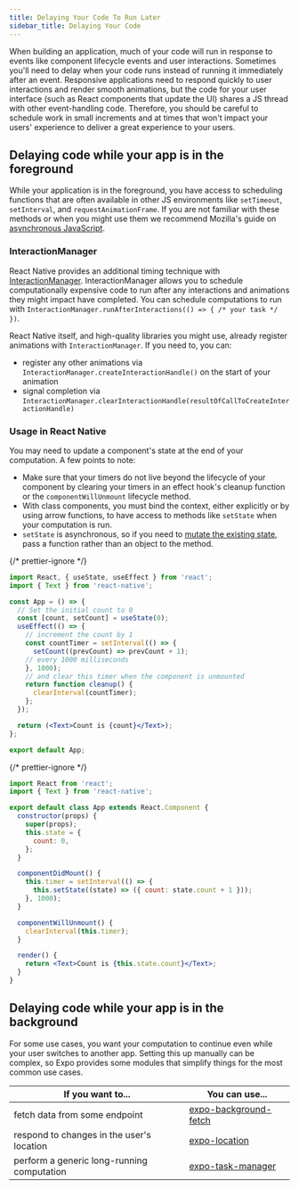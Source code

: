 ```yaml
---
title: Delaying Your Code To Run Later
sidebar_title: Delaying Your Code
---
```




When building an application, much of your code will run in response to events like component lifecycle events and user interactions. Sometimes you'll need to delay when your code runs instead of running it immediately after an event. Responsive applications need to respond quickly to user interactions and render smooth animations, but the code for your user interface (such as React components that update the UI) shares a JS thread with other event-handling code. Therefore, you should be careful to schedule work in small increments and at times that won't impact your users' experience to deliver a great experience to your users.


## Delaying code while your app is in the foreground
 While your application is in the foreground, you have access to scheduling functions that are often available in other JS environments like `setTimeout`, `setInterval`, and `requestAnimationFrame`. If you are not familiar with these methods or when you might use them we recommend Mozilla's guide on [asynchronous JavaScript](https://developer.mozilla.org/en-US/docs/Learn/JavaScript/Asynchronous/Timeouts_and_intervals).

### InteractionManager

React Native provides an additional timing technique with [InteractionManager](https://reactnative.dev/docs/interactionmanager). InteractionManager allows you to schedule computationally expensive code to run after any interactions and animations they might impact have completed. You can schedule computations to run with `InteractionManager.runAfterInteractions(() => { /* your task */ })`.

React Native itself, and high-quality libraries you might use, already register animations with `InteractionManager`. If you need to, you can:
- register any other animations via `InteractionManager.createInteractionHandle()` on the start of your animation 
- signal completion via `InteractionManager.clearInteractionHandle(resultOfCallToCreateInteractionHandle)`


### Usage in React Native

You may need to update a component's state at the end of your computation. A few points to note:
- Make sure that your timers do not live beyond the lifecycle of your component by clearing your timers in an effect hook's cleanup function or the `componentWillUnmount` lifecycle method.
- With class components, you must bind the context, either explicitly or by using arrow functions, to have access to methods like `setState` when your computation is run.
- `setState` is asynchronous, so if you need to [mutate the existing state](https://reactjs.org/docs/react-component.html#setstate), pass a function rather than an object to the method.


<Tabs>
<Tab label="With Hooks">
<SnackInline>

{/* prettier-ignore */}
```jsx
import React, { useState, useEffect } from 'react';
import { Text } from 'react-native';

const App = () => {
  // Set the initial count to 0
  const [count, setCount] = useState(0);
  useEffect(() => {
    // increment the count by 1
    const countTimer = setInterval(() => {
      setCount((prevCount) => prevCount + 1);
    // every 1000 milliseconds
    }, 1000);
    // and clear this timer when the component is unmounted
    return function cleanup() {
      clearInterval(countTimer);
    };
  });

  return (<Text>Count is {count}</Text>);
};

export default App;
```
</SnackInline>
</Tab>
<Tab label="With Class Components">
<SnackInline>

{/* prettier-ignore */}
```jsx
import React from 'react';
import { Text } from 'react-native';

export default class App extends React.Component {
  constructor(props) {
    super(props);
    this.state = {
      count: 0,
    };
  }

  componentDidMount() {
    this.timer = setInterval(() => {
      this.setState((state) => ({ count: state.count + 1 }));
    }, 1000);
  }

  componentWillUnmount() {
    clearInterval(this.timer);
  }

  render() {
    return <Text>Count is {this.state.count}</Text>;
  }
}
```
</SnackInline>
</Tab>
</Tabs>



## Delaying code while your app is in the background

For some use cases, you want your computation to continue even while your user switches to another app. Setting this up manually can be complex, so Expo provides some modules that simplify things for the most common use cases.


| If you want to... | You can use... |
| ----------------------- | ----------- |
| fetch data from some endpoint          | [expo-background-fetch](../versions/latest/sdk/background-fetch.md) |
| respond to changes in the user's location           | [expo-location](../versions/latest/sdk/location.md) |
| perform a generic long-running computation   | [expo-task-manager](../versions/latest/sdk/task-manager.md) |
